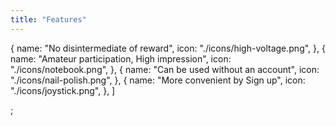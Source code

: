 ---
title: "Features"
---

  {
    name: "No disintermediate of reward",
    icon: "./icons/high-voltage.png",
  },
  {
    name: "Amateur participation, High impression",
    icon: "./icons/notebook.png",
  },
  {
    name: "Can be used without an account",
    icon: "./icons/nail-polish.png",
  },
  {
    name: "More convenient by Sign up",
    icon: "./icons/joystick.png",
  },
]

;
